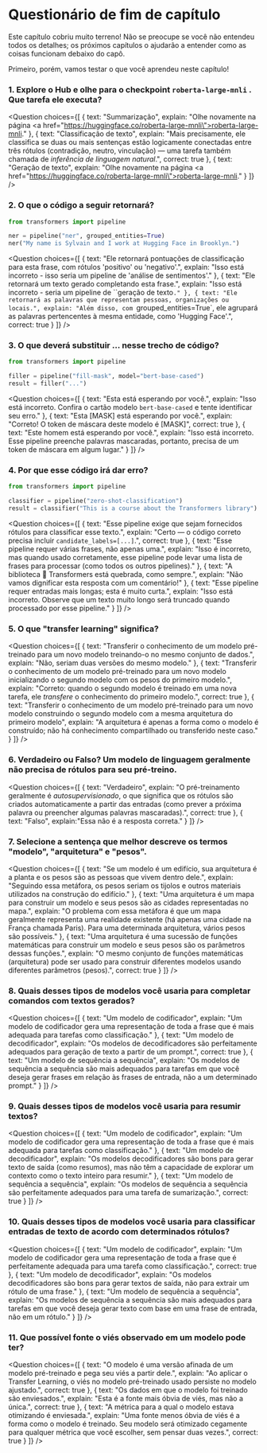 <!-- DISABLE-FRONTMATTER-SECTIONS -->

# Questionário de fim de capítulo

<CourseFloatingBanner
    chapter={1}
    classNames="absolute z-10 right-0 top-0"
/>

Este capítulo cobriu muito terreno! Não se preocupe se você não entendeu todos os detalhes; os próximos capítulos o ajudarão a entender como as coisas funcionam debaixo do capô.

Primeiro, porém, vamos testar o que você aprendeu neste capítulo!

### 1. Explore o Hub e olhe para o checkpoint `roberta-large-mnli` . Que tarefa ele executa?

<Question
	choices={[
		{
			text: "Summarização",
			explain: "Olhe novamente na página <a href=\"https://huggingface.co/roberta-large-mnli\">roberta-large-mnli</a>."
		},
		{
			text: "Classificação de texto",
			explain: "Mais precisamente, ele classifica se duas ou mais sentenças estão logicamente conectadas entre três rótulos (contradição, neutro, vinculação) — uma tarefa também chamada de <em>inferência de linguagem natural</em>.",
			correct: true
		},
		{
			text: "Geração de texto",
			explain: "Olhe novamente na página <a href=\"https://huggingface.co/roberta-large-mnli\">roberta-large-mnli</a>."
		}
	]}
/>

### 2. O que o código a seguir retornará?

```py
from transformers import pipeline

ner = pipeline("ner", grouped_entities=True)
ner("My name is Sylvain and I work at Hugging Face in Brooklyn.")
```

<Question
	choices={[
		{
			text: "Ele retornará pontuações de classificação para esta frase, com rótulos 'positivo' ou 'negativo'.",
			explain: "Isso está incorreto - isso seria um pipeline de 'análise de sentimentos'."
		},
		{
			text: "Ele retornará um texto gerado completando esta frase.",
			explain: "Isso está incorreto - seria um pipeline de ``geração de texto`."
		},
		{
			text: "Ele retornará as palavras que representam pessoas, organizações ou locais.",
			explain: "Além disso, com `grouped_entities=True`, ele agrupará as palavras pertencentes à mesma entidade, como 'Hugging Face'.",
      			correct: true
		}
	]}
/>

### 3. O que deverá substituir ... nesse trecho de código?

```py
from transformers import pipeline

filler = pipeline("fill-mask", model="bert-base-cased")
result = filler("...")
```


<Question
	choices={[
		{
			text: "Esta <mask> está esperando por você.",
			explain: "Isso está incorreto. Confira o cartão modelo `bert-base-cased` e tente identificar seu erro."
		},
		{
			text: "Esta [MASK] está esperando por você.",
			explain: "Correto! O token de máscara deste modelo é [MASK]",
      			correct: true
		},
		{
			text: "Este homem está esperando por você.",
			explain: "Isso está incorreto. Esse pipeline preenche palavras mascaradas, portanto, precisa de um token de máscara em algum lugar."
		}
	]}
/>

### 4. Por que esse código irá dar erro?

```py
from transformers import pipeline

classifier = pipeline("zero-shot-classification")
result = classifier("This is a course about the Transformers library")
```


<Question
	choices={[
		{
			text: "Esse pipeline exige que sejam fornecidos rótulos para classificar esse texto.",
			explain: "Certo — o código correto precisa incluir `candidate_labels=[...]`.",
      			correct: true
		},
		{
			text: "Esse pipeline requer várias frases, não apenas uma.",
			explain: "Isso é incorreto, mas quando usado corretamente, esse pipeline pode levar uma lista de frases para processar (como todos os outros pipelines)."
		},
		{
			text: "A biblioteca 🤗 Transformers está quebrada, como sempre.",
			explain: "Não vamos dignificar esta resposta com um comentário!"
		},
    {
			text: "Esse pipeline requer entradas mais longas; esta é muito curta.",
			explain: "Isso está incorreto. Observe que um texto muito longo será truncado quando processado por esse pipeline."
		}
	]}
/>

### 5. O que "transfer learning" significa?

<Question
	choices={[
		{
			text: "Transferir o conhecimento de um modelo pré-treinado para um novo modelo treinando-o no mesmo conjunto de dados.",
			explain: "Não, seriam duas versões do mesmo modelo."
		},
		{
			text: "Transferir o conhecimento de um modelo pré-treinado para um novo modelo inicializando o segundo modelo com os pesos do primeiro modelo.",
			explain: "Correto: quando o segundo modelo é treinado em uma nova tarefa, ele _transfere_ o conhecimento do primeiro modelo.",
      			correct: true
		},
		{
			text: "Transferir o conhecimento de um modelo pré-treinado para um novo modelo construindo o segundo modelo com a mesma arquitetura do primeiro modelo",
			explain: "A arquitetura é apenas a forma como o modelo é construído; não há conhecimento compartilhado ou transferido neste caso."
		}
	]}
/>

### 6. Verdadeiro ou Falso? Um modelo de linguagem geralmente não precisa de rótulos para seu pré-treino.

<Question 
  	choices={[ 
    		{ 
      			text: "Verdadeiro",
      			explain: "O pré-treinamento geralmente é _autosupervisionado_, o que significa que os rótulos são criados automaticamente a partir das entradas (como prever a próxima palavra ou preencher algumas palavras mascaradas).", 
      			correct: true 
    		}, 
    		{ 
      			text: "Falso", 
      			explain:"Essa não é a resposta correta."
    		} 
  	]} 
/>

### 7. Selecione a sentença que melhor descreve os termos "modelo", "arquitetura" e "pesos".

<Question 
  	choices={[ 
    		{ 
      			text: "Se um modelo é um edifício, sua arquitetura é a planta e os pesos são as pessoas que vivem dentro dele.", 
      			explain: "Seguindo essa metáfora, os pesos seriam os tijolos e outros materiais utilizados na construção do edifício." 
    		}, 
    		{ 
      			text: "Uma arquitetura é um mapa para construir um modelo e seus pesos são as cidades representadas no mapa.", 
      			explain: "O problema com essa metáfora é que um mapa geralmente representa uma realidade existente (há apenas uma cidade na França chamada Paris). Para uma determinada arquitetura, vários pesos são possíveis." 
    		}, 
    		{ 
      			text: "Uma arquitetura é uma sucessão de funções matemáticas para construir um modelo e seus pesos são os parâmetros dessas funções.", 
      			explain: "O mesmo conjunto de funções matemáticas (arquitetura) pode ser usado para construir diferentes modelos usando diferentes parâmetros (pesos).", 
      			correct: true 
    		} 
  	]} 
/>

### 8. Quais desses tipos de modelos você usaria para completar comandos com textos gerados?

<Question 
  	choices={[ 
    		{ 
      			text: "Um modelo de codificador", 
      			explain: "Um modelo de codificador gera uma representação de toda a frase que é mais adequada para tarefas como classificação." 
    		}, 
    		{ 
      			text: "Um modelo de decodificador", 
      			explain: "Os modelos de decodificadores são perfeitamente adequados para geração de texto a partir de um prompt.", 
      			correct: true 
    		}, 
    		{ 
      			text: "Um modelo de sequência a sequência", 
      			explain: "Os modelos de sequência a sequência são mais adequados para tarefas em que você deseja gerar frases em relação às frases de entrada, não a um determinado prompt." 
    		} 
  	]} 
/>

### 9. Quais desses tipos de modelos você usaria para resumir textos?

<Question 
  choices={[ 
    		{ 
      			text: "Um modelo de codificador", 
      			explain: "Um modelo de codificador gera uma representação de toda a frase que é mais adequada para tarefas como classificação." 
    		}, 
    		{ 
      			text: "Um modelo de decodificador", 
      			explain: "Os modelos decodificadores são bons para gerar texto de saída (como resumos), mas não têm a capacidade de explorar um contexto como o texto inteiro para resumir."
    		},
    		{
      			text: "Um modelo de sequência a sequência",
      			explain: "Os modelos de sequência a sequência são perfeitamente adequados para uma tarefa de sumarização.", 
      			correct: true 
    		} 
  	]} 
/>

### 10. Quais desses tipos de modelos você usaria para classificar entradas de texto de acordo com determinados rótulos?

<Question 
  choices={[ 
    		{ 
      			text: "Um modelo de codificador", 
      			explain: "Um modelo de codificador gera uma representação de toda a frase que é perfeitamente adequada para uma tarefa como classificação.", 
      			correct: true 
    		}, 
    		{ 
      			text: "Um modelo de decodificador", 
      			explain: "Os modelos decodificadores são bons para gerar textos de saída, não para extrair um rótulo de uma frase." 
    		}, 
    		{
      			text: "Um modelo de sequência a sequência",
      			explain: "Os modelos de sequência a sequência são mais adequados para tarefas em que você deseja gerar texto com base em uma frase de entrada, não em um rótulo."
    		} 
  	]} 
/>

### 11. Que possível fonte o viés observado em um modelo pode ter?

<Question 
  choices={[ 
    		{ 
      			text: "O modelo é uma versão afinada de um modelo pré-treinado e pega seu viés a partir dele.", 
      			explain: "Ao aplicar o Transfer Learning, o viés no modelo pré-treinado usado persiste no modelo ajustado.", 
      			correct: true 
    		}, 
    		{ 
      			text: "Os dados em que o modelo foi treinado são enviesados.", 
      			explain: "Esta é a fonte mais óbvia de viés, mas não a única.", 
      			correct: true 
    		}, 
    		{ 
      			text: "A métrica para a qual o modelo estava otimizando é enviesada.", 
      			explain: "Uma fonte menos óbvia de viés é a forma como o modelo é treinado. Seu modelo será otimizado cegamente para qualquer métrica que você escolher, sem pensar duas vezes.", 
      			correct: true 
    		} 
  	]} 
/>
